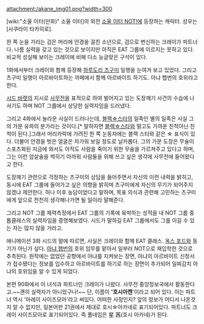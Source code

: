 attachment:/akane_img01.png?width=300

[wiki:"소울 이터(만화)" 소울 이터]의 외전 [[소울 이터 NOT!]]에 등장하는 캐릭터. 성우는 [사쿠라이 타카히로].

한 쪽 눈을 가리는 검은 머리에 안경을 걸친 소년으로, 검으로 변신하는 크레이가 파트너다. 나름 실력을 갖고 있는 것으로 보이지만 아직은 EAT 그룹에 이르지는 못하고 있다. 비교적 성실해 보이는 크레이에 비해 다소 능글맞은 구석이 있다.

1화에서부터 크레이와 함께 등장해 [[하루도리 츠구미]] 일행을 눈여겨 보고 있었다. 그리고 츠구미 일행이 아르바이트하는 까페에서 함께 아르바이트 하기도. 아냐 헵번의 호위라고 한다.

[[시드 바렛]]의 지시로 [[사무전]]을 표적으로 하여 벌어지고 있는 도장깨기 사건의 수습에 나서기도 하며 NOT 그룹에서 상당한 실력자임을 드러냈다.

그리고 4화에서 놀라운 사실이 드러나는데, [[블랙☆스타]]의 일족인 별의 일족은 사실 그의 가문 유파의 분가라는 것이다.[* 말하자면 [[블랙☆스타]]와 멀고도 가까운 친척아닌 친척이 된다.]그래서 머리카락에 가려진 한 쪽 눈동자에는 블랙 스타와 같은 ☆ 표식이 있다. 더불어 안경을 벗은 얼굴은 차가워 보일 정도로 날카롭다. 그의 가문 도장은 무술이 스포츠화된 지금에 와서도 아직도 사람을 죽이기 위한 무술을 가르쳐주고 있다고 하며, 그는 이런 암살술을 썩히기 아까워 사람들을 위해 쓰고 싶은 생각에 사무전에 들어왔다고 한다.

도장깨기 관련으로 걱정하는 츠구미의 상담을 들어주면서 자신의 이런 내력을 밝히고, 동시에 EAT 그룹에 들어가고 싶은 의향을 밝히며 츠구미에게 자신의 무기가 되어주지 않겠냐 제안한다. 허나 이후 농담이었다고 말하며, 목표 의식과 관련해 고민하는 츠구미에게 앞으로 천천히 생각해나가면 될 일이라 말해준다.

그리고 NOT 그룹 체력측정에서 EAT 그룹의 기록에 육박하는 성적을 내 NOT 그룹 중 톱클래스의 실력자임을 증명해보였다. 시드가 말하길 EAT 그룹에서도 그를 이길 수 있는 자는 많지 않을 거라고.

애니메이션 3화 시드의 말에  따르면, 사실은 크레이와 함께 EAT 클래스. [[옥스 포드]]와 동기가 아닌가 싶다. [[아냐 햅번]]의 호위 임무를 맡아서 일부러 NOT으로 재입학한 것으로 추측된다. 원작에는 없었던 공항에서 아냐를 지켜보는 장면, 아냐의 아르바이트 신청서가 접수됐다는 정보를 입수하고 아르바이트를 하기로 하는 장면이 추가되어 일찌감치 아냐의 호위임을 알 수 있게 되었다.

본편 90화에서 이 녀석과 파트너인 크레이가 나왔다. 사무전 중앙정보국에서 활동한다고.~~괜히 실력자가 아니었구나!~~ 단, 이름이 ''''호시아켄''''이라고 되어 있다. 이는 파트너 역시 '마레이 사이즈모아'라고 써있다. 어떠한 사정인지?
앞의 정보가 어디서 나온것지 알 수 없지만, 일본어판 21권에서 제대로 호시☆아카네로 표기되어있다. 파트너도 크레이 사이즈모아로 표기되어있다. 즉 풀네임은 星 茜(호시 아카네)가 된다.
